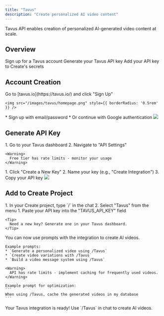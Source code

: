 ```yaml
---
title: "Tavus"
description: "Create personalized AI video content"
---
```


Tavus API enables creation of personalized AI-generated video content at scale.

## Overview

<CardGroup cols={2}>
  <Card title="Create Account" icon="user">
    Sign up for a Tavus account
  </Card>
  <Card title="Get API Key" icon="key">
    Generate your Tavus API key
  </Card>
  <Card title="Copy into Create" icon="plug">
    Add your API key to Create's secrets
  </Card>
</CardGroup>

## Account Creation

<Steps>
  <Step title="Visit Tavus Website">
    Go to [tavus.io](https://tavus.io/) and click "Sign Up"
    
    <img src="/images/tavus/homepage.png" style={{ borderRadius: '0.5rem' }} />
  </Step>

  <Step title="Choose Signup Method">
    * Sign up with email/password
    * Or continue with Google authentication
    <img src="/images/tavus/signup.png" style={{ borderRadius: '0.5rem' }} />
  </Step>
</Steps>

## Generate API Key

<Steps>
  <Step title="Access API Keys">
    1. Go to your Tavus dashboard
    2. Navigate to "API Settings"
    
    <Warning>
      Free tier has rate limits - monitor your usage
    </Warning>
  </Step>

  <Step title="Create New Key">
    1. Click "Create a New Key"
    2. Name your key (e.g., "Create Integration")
    3. Copy your API key
    <img src="/images/tavus/apigen.png" style={{ borderRadius: '0.5rem' }} />
  </Step>
</Steps>

## Add to Create Project

<Steps>
  <Step title="Add the integration">
    1. In your Create project, type `/` in the chat 
    2. Select "Tavus" from the menu
  </Step>

  <Step title="Add your API key">
    1. Paste your API key into the "TAVUS_API_KEY" field
    
    <Tip>
      Need a new key? Generate one in your Tavus dashboard.
    </Tip>
  </Step>

  <Step title="Start creating">
    You can now use prompts with the integration to create AI videos.

    Example prompts:
    * `Generate a personalized video using /Tavus`
    * `Create video variations with /Tavus`
    * `Build a video message system using /Tavus`

    <Warning>
      API has rate limits - implement caching for frequently used videos.
    </Warning>

    Example prompt for optimization:
    ```
    When using /Tavus, cache the generated videos in my database
    ```
  </Step>
</Steps>

<Note type="success">
  Your Tavus integration is ready! Use `/Tavus` in chat to create AI videos.
</Note>
